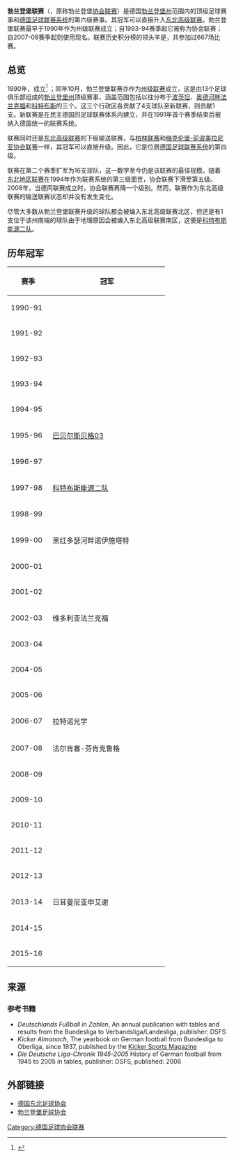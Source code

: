 {{noteTA|G1=足球|G2=德甲|G3=德乙|G4=uefa|G5=地名}}
{{Infobox football league
| name       = 勃兰登堡联赛
| founded    = 1990年
| country    = {{flag|Germany}}
| image      = Karte-DFB-Regionalverbände-BB.png
| pixels     = 180px
| alt        = 勃兰登堡联赛涵盖范围
| state      = {{flag|Brandenburg}}
| promotion  = [[德国足球东北高级联赛|东北高级联赛]]北区
| relegation = 勃兰登堡[[州级联赛|州级联赛]]（北/南区）
| teams     = 16
| level     = [[德国足球联赛系统|第 6 级]]
| season    = 
| champions =
}}
'''勃兰登堡联赛'''（{{lang-de|'''Brandenburg-Liga'''}}，原称勃兰登堡[[协会联赛|协会联赛]]）是德国[[勃兰登堡州|勃兰登堡州]]范围内的顶级足球赛事和[[德国足球联赛系统|德国足球联赛系统]]的第六级赛事。其冠军可以直接升入[[德国足球东北高级联赛|东北高级联赛]]。勃兰登堡联赛最早于1990年作为州级联赛成立；自1993-94赛季起它被称为协会联赛；自2007-08赛季起则使用现名。联赛历史积分榜的领头羊是{{link-de|法尔肯塞-芬肯克鲁格|SV Falkensee-Finkenkrug}}，共参加过667场比赛。

==总览==
1990年，{{link-de|勃兰登堡足球协会|Fußball-Landesverband Brandenburg}}成立<ref>{{cite web|url=http://www.flb.de/FLB/Geschichte.php|title=Geschichte – 1990|work=Fußball-Landesverband Brandenburg|accessdate=2008-02-21}}</ref>
；同年10月，勃兰登堡联赛亦作为[[州级联赛|州级联赛]]成立，这是由13个足球俱乐部组成的[[勃兰登堡州|勃兰登堡州]]顶级赛事，涵盖范围包括以往分布于[[波茨坦|波茨坦]]、[[奥德河畔法兰克福|奥德河畔法兰克福]]和[[科特布斯|科特布斯]]的三个{{link-de|东德足球行政区联赛|Bezirksliga (DDR-Fußball)|行政区联赛}}。这三个行政区各贡献了4支球队至新联赛，{{link-de|东德联赛|DDR-Liga|乙级联赛}}则贡献1支。新联赛是在民主德国的足球联赛体系内建立，并在1991年首个赛季结束后被纳入德国统一的联赛系统。

联赛同时还是[[德国足球东北高级联赛|东北高级联赛]]的下级输送联赛，与[[柏林足球联赛|柏林联赛]]和[[梅克伦堡-前波美拉尼亚足球协会联赛|梅克伦堡-前波美拉尼亚协会联赛]]一样，其冠军可以直接升级。因此，它是位居[[德国足球联赛系统|德国足球联赛系统]]的第四级。

联赛在第二个赛季扩军为16支球队，这一数字至今仍是该联赛的最佳规模。随着[[德国足球东北地区联赛|东北地区联赛]]在1994年作为联赛系统的第三级面世，协会联赛下滑至第五级。2008年，当德丙联赛成立时，协会联赛再降一个级别。然而，联赛作为东北高级联赛的输送联赛状态却并没有发生变化。

尽管大多数从勃兰登堡联赛升级的球队都会被编入东北高级联赛北区，但还是有1支位于该州南端的球队由于地理原因会被编入东北高级联赛南区，这便是[[科特布斯能源二队|科特布斯能源二队]]。

==历年冠军==
{| class="wikitable"
|- align="center" bgcolor="#dfdfdf"
!width="80"| 赛季
!width="250"| 冠军
|-
|1990-91
|{{link-de|施韦特02|FC Schwedt 02|施韦特}}
|-
|1991-92
|{{link-en|拉特诺光学|FSV Optik Rathenow}}
|-
|1992-93
|{{link-de|黑红多瑟河畔诺伊施塔特|SV Schwarz-Rot Neustadt/Dosse}}
|-
|1993-94
|{{link-de|普鲁士埃贝尔斯瓦尔德|FV Motor Eberswalde|埃贝尔斯瓦尔德马达}}
|-
|1994-95
|{{link-de|博尔尼姆体育俱乐部|SG Bornim}}
|-
|1995-96
|[[巴贝尔斯贝格03|巴贝尔斯贝格03]]
|-
|1996-97
|{{link-de|奥德河畔法兰克福足球俱乐部|1. FC Frankfurt|维多利亚法兰克福}}
|-
|1997-98
|[[科特布斯能源二队|科特布斯能源二队]]
|-
|1998-99
|{{link-de|勃兰登堡南部05|Brandenburger SC Süd 05}}
|-
|1999-00
|黑红多瑟河畔诺伊施塔特
|-
|2000-01
|{{link-de|诺伊鲁平边疆体育俱乐部|MSV Neuruppin|诺伊鲁平}}
|-
|2001-02
|{{link-de|和睦奥拉宁堡|Oranienburger FC Eintracht}}
|-
|2002-03
|维多利亚法兰克福
|-
|2003-04
|{{link-de|路德维希费尔德足球俱乐部|Ludwigsfelder FC|路德维希费尔德}}
|-
|2004-05
|{{link-de|法尔肯塞-芬肯克鲁格体育俱乐部|SV Falkensee-Finkenkrug|法尔肯塞-芬肯克鲁格}}
|-
|2005-06
|{{link-en|日耳曼尼亚申艾谢|SV Germania Schöneiche}}
|-
|2006-07
|拉特诺光学
|-
|2007-08
|法尔肯塞-芬肯克鲁格
|-
|2008-09
|{{link-de|卢肯瓦尔德63|FSV 63 Luckenwalde}}
|-
|2009-10
|{{link-de|老吕德斯多夫体育俱乐部|SV Altlüdersdorf|老吕德斯多夫}}
|-
|2010-11
|{{link-de|菲尔斯滕瓦尔德联盟|FSV Union Fürstenwalde}}
|-
|2011-12
|{{link-de|蓝黄劳布斯多夫|SG Blau-Gelb Laubsdorf}}
|-
|2012-13
|{{link-en|施特劳斯贝格足球俱乐部|FC Strausberg|施特劳斯贝格}}
|-
|2013-14
|日耳曼尼亚申艾谢
|-
|2014-15
|{{link-de|奥德河畔法兰克福足球俱乐部|1. FC Frankfurt|法兰克福}}
|-
|2015-16
|{{link-de|绿白布里塞朗|SV Grün-Weiß Brieselang}}
|}

== 来源 ==
{{Reflist}}

=== 参考书籍 ===
* ''Deutschlands Fußball in Zahlen'', An annual publication with tables and results from the Bundesliga to Verbandsliga/Landesliga, publisher: DSFS
* ''Kicker Almanach'', The yearbook on German football from Bundesliga to Oberliga, since 1937, published by the [[踢球者|Kicker Sports Magazine]]
* ''Die Deutsche Liga-Chronik 1945-2005'' History of German football from 1945 to 2005 in tables, publisher: DSFS, published: 2006

== 外部链接 ==
* [http://www.nofv-online.de/ 德国东北足球协会]{{Wayback|url=http://www.nofv-online.de/ |date=20161028014438 }}
* [http://www.flb.de/ 勃兰登堡足球协会]

{{德国足球}}

[[Category:德国足球协会联赛|Category:德国足球协会联赛]]